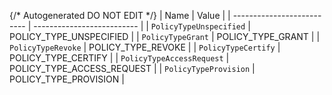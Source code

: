 {/* Autogenerated DO NOT EDIT  */}
| Name                       | Value                      |
| -------------------------- | -------------------------- |
| `PolicyTypeUnspecified`    | POLICY_TYPE_UNSPECIFIED    |
| `PolicyTypeGrant`          | POLICY_TYPE_GRANT          |
| `PolicyTypeRevoke`         | POLICY_TYPE_REVOKE         |
| `PolicyTypeCertify`        | POLICY_TYPE_CERTIFY        |
| `PolicyTypeAccessRequest`  | POLICY_TYPE_ACCESS_REQUEST |
| `PolicyTypeProvision`      | POLICY_TYPE_PROVISION      |